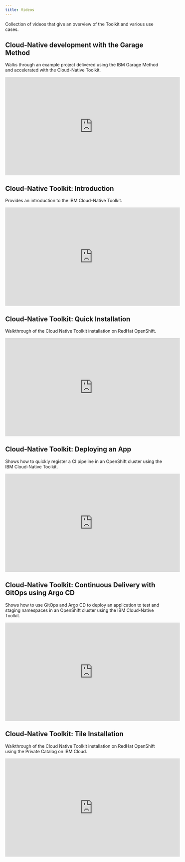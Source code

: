 ```yaml
---
title: Videos
---
```


Collection of videos that give an overview of the Toolkit and various use cases.

## Cloud-Native development with the Garage Method

Walks through an example project delivered using the IBM Garage Method and accelerated with the Cloud-Native Toolkit.

<iframe width="560" height="315" src="https://www.youtube.com/embed/u3PTRqkd94k" frameborder="0" allow="accelerometer; autoplay; clipboard-write; encrypted-media; gyroscope; picture-in-picture" allowfullscreen></iframe>

## Cloud-Native Toolkit: Introduction

Provides an introduction to the IBM Cloud-Native Toolkit.

<iframe width="560" height="315" src="https://www.youtube.com/embed/4-HKLoMN9jM" frameborder="0" allow="accelerometer; autoplay; clipboard-write; encrypted-media; gyroscope; picture-in-picture" allowfullscreen></iframe>

## Cloud-Native Toolkit: Quick Installation

Walkthrough of the Cloud Native Toolkit installation on RedHat OpenShift.

<iframe width="560" height="315" src="https://www.youtube.com/embed/97s_uredoSw" frameborder="0" allow="accelerometer; autoplay; clipboard-write; encrypted-media; gyroscope; picture-in-picture" allowfullscreen></iframe>

## Cloud-Native Toolkit: Deploying an App

Shows how to quickly register a CI pipeline in an OpenShift cluster using the IBM Cloud-Native Toolkit.

<iframe width="560" height="315" src="https://www.youtube.com/embed/czYQfvPTa7Y" frameborder="0" allow="accelerometer; autoplay; clipboard-write; encrypted-media; gyroscope; picture-in-picture" allowfullscreen></iframe>

## Cloud-Native Toolkit: Continuous Delivery with GitOps using Argo CD

Shows how to use GitOps and Argo CD to deploy an application to test and staging namespaces in an OpenShift cluster using the IBM Cloud-Native Toolkit.

<iframe width="560" height="315" src="https://www.youtube.com/embed/plK2C-efwW8" frameborder="0" allow="accelerometer; autoplay; clipboard-write; encrypted-media; gyroscope; picture-in-picture" allowfullscreen></iframe>

## Cloud-Native Toolkit: Tile Installation

Walkthrough of the Cloud Native Toolkit installation on RedHat OpenShift using the Private Catalog on IBM Cloud.

<iframe width="560" height="315" src="https://www.youtube.com/embed/H_DsaYXLBVc" frameborder="0" allow="accelerometer; autoplay; clipboard-write; encrypted-media; gyroscope; picture-in-picture" allowfullscreen></iframe>
